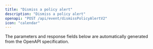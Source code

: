 ```yaml
---
title: "Dismiss a policy alert"
description: "Dismiss a policy alert"
openapi: "POST /api/event/dismissPolicyAlertV2"
icon: "calendar"
---
```


<Note>
The parameters and response fields below are automatically generated from the OpenAPI specification.
</Note>
